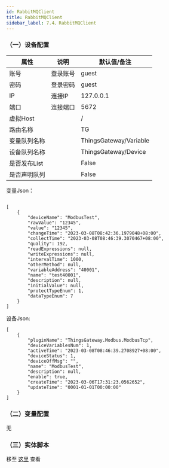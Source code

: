 ```yaml
---
id: RabbitMQClient
title: RabbitMQClient
sidebar_label: 7.4、RabbitMQClient
---
```



### （一）设备配置

| 属性           |  说明                    | 默认值/备注|
| ---------------| --------------------------| ---|
| 账号         | 登录账号              | guest|
| 密码         | 登录密码              | guest|
| IP         | 连接IP              | 127.0.0.1|
| 端口         | 连接端口              | 5672|
| 虚拟Host         |               | / |
|路由名称 |      |TG|
|变量队列名称|   |ThingsGateway/Variable|
|设备队列名称|  |ThingsGateway/Device|
|是否发布List|  |False|
|是否声明队列|  |False|


变量Json：
```

[
    {
        "deviceName": "ModbusTest",
        "rawValue": "12345",
        "value": "12345",
        "changeTime": "2023-03-08T08:42:36.1979048+08:00",
        "collectTime": "2023-03-08T08:46:39.3070467+08:00",
        "quality": 192,
        "readExpressions": null,
        "writeExpressions": null,
        "intervalTime": 1000,
        "otherMethod": null,
        "variableAddress": "40001",
        "name": "test40001",
        "description": null,
        "initialValue": null,
        "protectTypeEnum": 1,
        "dataTypeEnum": 7
    }
]
```
设备Json:
```
[
    {
        "pluginName": "ThingsGateway.Modbus.ModbusTcp",
        "deviceVariablesNum": 1,
        "activeTime": "2023-03-08T08:46:39.2708927+08:00",
        "deviceStatus": 1,
        "deviceOffMsg": "",
        "name": "ModbusTest",
        "description": null,
        "enable": true,
        "createTime": "2023-03-06T17:31:23.0562652",
        "updateTime": "0001-01-01T00:00:00"
    }
]

```

### （二）变量配置
无

### （三）实体脚本

移至 [这里](MqttServer) 查看
